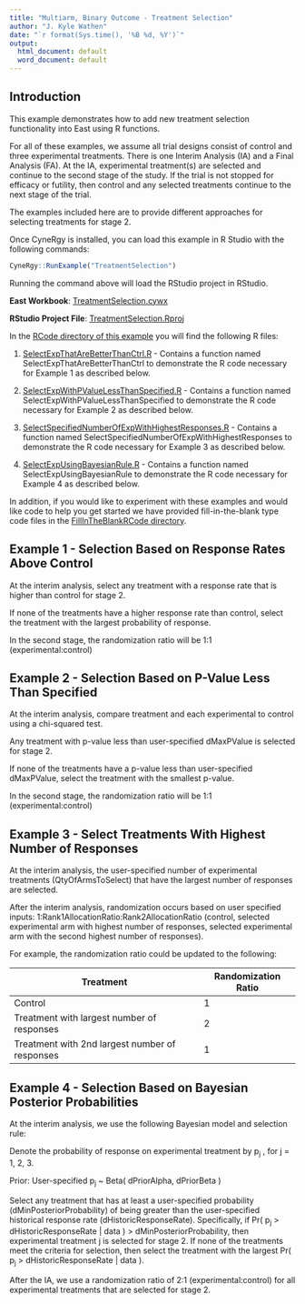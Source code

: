 ```yaml
---
title: "Multiarm, Binary Outcome - Treatment Selection"
author: "J. Kyle Wathen"
date: "`r format(Sys.time(), '%B %d, %Y')`"
output:
  html_document: default
  word_document: default
---
```


## Introduction

This example demonstrates how to add new treatment selection functionality into East using R functions.

For all of these examples, we assume all trial designs consist of control and three experimental treatments. There is one Interim Analysis (IA) and a Final Analysis (FA). At the IA, experimental treatment(s) are selected and continue to the second stage of the study. If the trial is not stopped for efficacy or futility, then control and any selected treatments continue to the next stage of the trial.

The examples included here are to provide different approaches for selecting treatments for stage 2.

Once CyneRgy is installed, you can load this example in R Studio with the following commands:
```r
CyneRgy::RunExample("TreatmentSelection")
```

Running the command above will load the RStudio project in RStudio. 

**East Workbook**: [TreatmentSelection.cywx](https://github.com/Cytel-Inc/CyneRgy/blob/main/inst/Examples/TreatmentSelection/TreatmentSelection.cywx)

**RStudio Project File**: [TreatmentSelection.Rproj](https://github.com/Cytel-Inc/CyneRgy/blob/main/inst/Examples/TreatmentSelection/TreatmentSelection.Rproj)

In the [RCode directory of this example](https://github.com/Cytel-Inc/CyneRgy/tree/main/inst/Examples/TreatmentSelection/RCode) you will find the following R files:

1.  [SelectExpThatAreBetterThanCtrl.R](https://github.com/Cytel-Inc/CyneRgy/blob/main/inst/Examples/TreatmentSelection/RCode/SelectExpThatAreBetterThanCtrl.R) - Contains a function named SelectExpThatAreBetterThanCtrl to demonstrate the R code necessary for Example 1 as described below.

2.  [SelectExpWithPValueLessThanSpecified.R](https://github.com/Cytel-Inc/CyneRgy/blob/main/inst/Examples/TreatmentSelection/RCode/SelectExpWithPValueLessThanSpecified.R) - Contains a function named SelectExpWithPValueLessThanSpecified to demonstrate the R code necessary for Example 2 as described below.

3.  [SelectSpecifiedNumberOfExpWithHighestResponses.R](https://github.com/Cytel-Inc/CyneRgy/blob/main/inst/Examples/TreatmentSelection/RCode/SelectSpecifiedNumberOfExpWithHighestResponses.R) - Contains a function named SelectSpecifiedNumberOfExpWithHighestResponses to demonstrate the R code necessary for Example 3 as described below.

4.  [SelectExpUsingBayesianRule.R](https://github.com/Cytel-Inc/CyneRgy/blob/main/inst/Examples/TreatmentSelection/RCode/SelectExpUsingBayesianRule.R) - Contains a function named SelectExpUsingBayesianRule to demonstrate the R code necessary for Example 4 as described below.

In addition, if you would like to experiment with these examples and would like code to help you get started we have provided fill-in-the-blank type 
code files in the [FillInTheBlankRCode directory](https://github.com/Cytel-Inc/CyneRgy/tree/main/inst/Examples/TreatmentSelection/FillInTheBlankRCode).  

## Example 1 - Selection Based on Response Rates Above Control

At the interim analysis, select any treatment with a response rate that is higher than control for stage 2.

If none of the treatments have a higher response rate than control, select the treatment with the largest probability of response.

In the second stage, the randomization ratio will be 1:1 (experimental:control)


## Example 2 - Selection Based on P-Value Less Than Specified

At the interim analysis, compare treatment and each experimental to control using a chi-squared test. 

Any treatment with p-value less than user-specified dMaxPValue is selected for stage 2.

If none of the treatments have a p-value less than user-specified dMaxPValue, select the treatment with the smallest p-value.

In the second stage, the randomization ratio will be 1:1 (experimental:control)


## Example 3 - Select Treatments With Highest Number of Responses

At the interim analysis, the user-specified number of experimental treatments (QtyOfArmsToSelect) that have the largest number of responses are selected.

After the interim analysis, randomization occurs based on user specified inputs: 1:Rank1AllocationRatio:Rank2AllocationRatio (control, selected experimental arm with highest number of responses, selected experimental arm with the second highest number of responses). 

For example, the randomization ratio could be updated to the following:

| Treatment                                      | Randomization Ratio |
|------------------------------------------------|---------------------|
| Control                                        | 1                   |
| Treatment with largest number of responses     | 2                   |
| Treatment with 2nd largest number of responses | 1                   |




## Example 4 - Selection Based on Bayesian Posterior Probabilities

At the interim analysis, we use the following Bayesian model and selection rule:

Denote the probability of response on experimental treatment by p~j~ , for j = 1, 2, 3.

Prior: User-specified p~j~ \~ Beta( dPriorAlpha, dPriorBeta )

Select any treatment that has at least a user-specified probability (dMinPosteriorProbability) of being greater than the user-specified historical response rate (dHistoricResponseRate). Specifically, if Pr( p~j~ \> dHistoricResponseRate \| data ) \> dMinPosteriorProbability, then experimental treatment j is selected for stage 2. If none of the treatments meet the criteria for selection, then select the treatment with the largest Pr( p~j~ \> dHistoricResponseRate \| data ).

After the IA, we use a randomization ratio of 2:1 (experimental:control) for all experimental treatments that are selected for stage 2.


